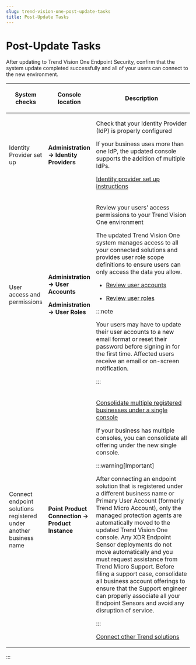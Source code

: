 ```yaml
---
slug: trend-vision-one-post-update-tasks
title: Post-Update Tasks
---
```

# Post-Update Tasks

After updating to Trend Vision One Endpoint Security, confirm that the system update completed successfully and all of your users can connect to the new environment.

<table>
<colgroup>
<col style="width: 20%" />
<col style="width: 20%" />
<col style="width: 60%" />
</colgroup>
<thead>
<tr>
<th><p>System checks</p></th>
<th><p>Console location</p></th>
<th><p>Description</p></th>
</tr>
</thead>
<tbody>
<tr>
<td><p>Identity Provider set up</p></td>
<td><p><strong>Administration → Identity Providers</strong></p></td>
<td><p>Check that your Identity Provider (IdP) is properly configured</p>
<p>If your business uses more than one IdP, the updated console supports the addition of multiple IdPs.</p>
<p><a href="trend-vision-one-identity-providers">Identity provider set up instructions</a></p></td>
</tr>
<tr>
<td><p>User access and permissions</p></td>
<td><p><strong>Administration → User Accounts</strong></p>
<p><strong>Administration → User Roles</strong></p></td>
<td><p>Review your users' access permissions to your Trend Vision One environment</p>
<p>The updated Trend Vision One system manages access to all your connected solutions and provides user role scope definitions to ensure users can only access the data you allow.</p>
<ul>
<li><p><a href="trend-vision-one-user-accounts-foundation-services">Review user accounts</a></p></li>
<li><p><a href="trend-vision-one-user-roles-foundation-services">Review user roles</a></p></li>
</ul>


:::note

<p>Your users may have to update their user accounts to a new email format or reset their password before signing in for the first time. Affected users receive an email or on-screen notification.</p>


:::

</td>
</tr>
<tr>
<td id="GUID-F8FAF1DF-7A1E-4C0A-ADA3-6F6FC6CAD49D-u82j4n__consolidateBusinessAccounts"><p>Connect endpoint solutions registered under another business name</p></td>
<td><p><strong>Point Product Connection → Product Instance</strong></p></td>
<td><p><a href="trend-vision-one-endpoint-inventory-updates">Consolidate multiple registered businesses under a single console</a></p>
<p>If your business has multiple consoles, you can consolidate all offering under the new single console.</p>


:::warning[Important]

<p>After connecting an endpoint solution that is registered under a different business name or Primary User Account (formerly Trend Micro Account), only the managed protection agents are automatically moved to the updated Trend Vision One console. Any XDR Endpoint Sensor deployments do not move automatically and you must request assistance from Trend Micro Support. Before filing a support case, consolidate all business account offerings to ensure that the Support engineer can properly associate all your Endpoint Sensors and avoid any disruption of service.</p>


:::


<p><a href="trend-vision-one-product-instance">Connect other Trend solutions</a></p></td>
</tr>
</tbody>
</table>
:::
